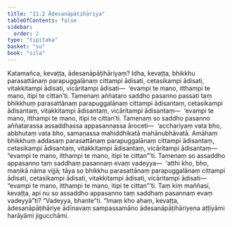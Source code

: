 ```yaml
---
title: "11.2 Ādesanāpāṭihāriya"
tableOfContents: false
sidebar:
  order: 2
type: "tipitaka"
basket: "su"
book: "sila"
---
```



<DynamicBreadcrumb />

<Division number="485" book="sila" bookNo="6" page="207">

<Paragraph number="836" book="sila">
Katamañca, kevaṭṭa, ādesanāpāṭihāriyaṃ? Idha, kevaṭṭa, bhikkhu parasattānaṃ parapuggalānaṃ cittampi ādisati, cetasikampi ādisati, vitakkitampi ādisati, vicāritampi ādisati—  ‘evampi te mano, itthampi te mano, itipi te cittan’ti.
</Paragraph>

<Paragraph number="837" book="sila">
Tamenaṃ aññataro saddho pasanno passati taṃ bhikkhuṃ parasattānaṃ parapuggalānaṃ cittampi ādisantaṃ, cetasikampi ādisantaṃ, vitakkitampi ādisantaṃ, vicāritampi ādisantaṃ—  ‘evampi te mano, itthampi te mano, itipi te cittan’ti. Tamenaṃ so saddho pasanno aññatarassa assaddhassa appasannassa āroceti—  ‘acchariyaṃ vata bho, abbhutaṃ vata bho, samaṇassa mahiddhikatā mahānubhāvatā. Amāhaṃ bhikkhuṃ addasaṃ parasattānaṃ parapuggalānaṃ cittampi ādisantaṃ, cetasikampi ādisantaṃ, vitakkitampi ādisantaṃ, vicāritampi ādisantaṃ—  “evampi te mano, itthampi te mano, itipi te cittan”’ti.
</Paragraph>

<Paragraph number="838" book="sila">
Tamenaṃ so assaddho appasanno taṃ saddhaṃ pasannaṃ evaṃ vadeyya—  ‘atthi kho, bho, maṇikā nāma vijjā; tāya so bhikkhu parasattānaṃ parapuggalānaṃ cittampi ādisati, cetasikampi ādisati, vitakkitampi ādisati, vicāritampi ādisati—  “evampi te mano, itthampi te mano, itipi te cittan”’ti.
</Paragraph>

<Paragraph number="839" book="sila">
Taṃ kiṃ maññasi, kevaṭṭa, api nu so assaddho appasanno taṃ saddhaṃ pasannaṃ evaṃ vadeyyā”ti? “Vadeyya, bhante”ti. “Imaṃ kho ahaṃ, kevaṭṭa, ādesanāpāṭihāriye ādīnavaṃ sampassamāno ādesanāpāṭihāriyena aṭṭīyāmi harāyāmi jigucchāmi.
</Paragraph>
</Division>